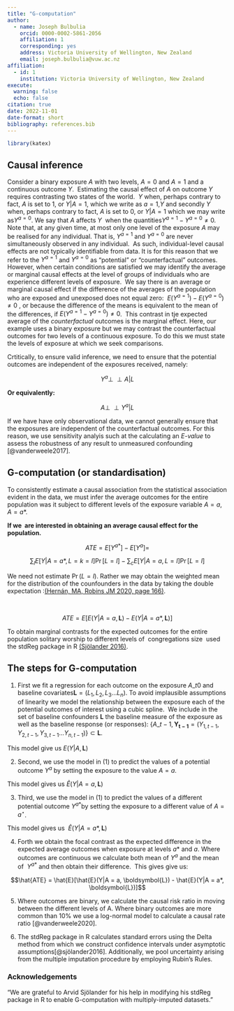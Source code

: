 ```yaml
---
title: "G-computation"
author: 
  - name: Joseph Bulbulia
    orcid: 0000-0002-5861-2056
    affiliation: 1
    corresponding: yes
    address: Victoria University of Wellington, New Zealand
    email: joseph.bulbulia@vuw.ac.nz
affiliation:
  - id: 1
    institution: Victoria University of Wellington, New Zealand
execute:
  warning: false
  echo: false
citation: true
date: 2022-11-01
date-format: short
bibliography: references.bib
---
```


```r
library(katex)
```

## Causal inference

Consider a binary exposure $A$ with two levels, $A = 0$ and $A=1$ and a continuous outcome $Y$.  Estimating the causal effect of $A$ on outcome $Y$ requires contrasting two states of the world.  $Y$ when, perhaps contrary to fact, $A$ is set to $1$, or $Y|A=1$, which we write as ${a=1}$,$Y$ and secondly $Y$ when, perhaps contrary to fact, $A$ is set to $0$, or $Y|A =1$ which we may write as$Y^{a=0}$. We say that $A$ affects $Y$  when the quantities$Y^{a=1} - Y^{a=0} \neq 0$.   Note that, at any given time, at most only one level of the exposure $A$ may be realised for any individual. That is, $Y^{a=1}$ and $Y^{a=0}$ are never simultaneously observed in any individual.  As such, individual-level causal effects are not typically identifiable from data. It is for this reason that we refer to the $Y^{a=1}$ and $Y^{a=0}$ as "potential" or "counterfactual" outcomes. However, when certain conditions are satisfied we may identify the average or marginal causal effects at the level of groups of individuals who are experience different levels of exposure.  We say there is an average or marginal causal effect if the difference of the averages of the population who are exposed and unexposed does not equal zero:  $E(Y^{a=1}) - E(Y^{a=0})\neq 0$ , or because the difference of the means is equivalent to the mean of the differences, if $E(Y^{a=1} - Y^{a=0})\neq 0$.  This contrast in tje expected average of the *counterfactual* outcomes is the marginal effect. Here, our example uses a binary exposure but we may contrast the counterfactual outcomes for two levels of a continuous exposure. To do this we must state the levels of exposure at which we seek comparisons. 

Crtitically, to ensure valid inference, we need to ensure that the potential outcomes are independent of the exposures received, namely: 

$$Y^a  \perp\!\!\!\perp A|L$$

**Or equivalently:**

$$A \perp\!\!\!\perp Y^a |L$$

If we have have only observational data, we cannot generally ensure that the exposures are independent of the counterfactual outcomes. For this reason, we use sensitivity analyis such at the calculating an *E-value* to assess the robustness of any result to unmeasured confounding [@vanderweele2017].

## G-computation (or standardisation)

To consistently estimate a causal association from the statistical association evident in the data, we must infer the average outcomes for the entire population was it subject to different levels of the exposure variable $A = a, A=a*$. 

**If we  are interested in obtaining an average causal effect for the population.**

$$ATE = E[Y^{a*}] - E[Y^a] = $$

$$\sum_l E[Y|A=a*, L=k=l]\Pr[L=l] - \sum_c E[Y|A=a, L=l]\Pr[L=l]$$

We need not estimate $\Pr(L = l)$. Rather we may obtain the weighted mean for the distribution of the counfounders in the data by taking the double expectation :[(Hernán, MA, Robins JM 2020, page 166)](https://paperpile.com/c/9vawcQ/uD7I/?locator=166).

\

$$ATE = E[E(Y|A = a, \boldsymbol{L}) - E(Y|A = a*, \boldsymbol{L})]$$

To obtain marginal contrasts for the expected outcomes for the entire population solitary worship to different levels of  congregations size  used the stdReg package in R [(Sjölander 2016)](https://paperpile.com/c/9vawcQ/8bgN). 

## The steps for G-computation

1.  First we fit a regression for each outcome on the exposure $A\_{t0}$ and baseline covariates$\boldsymbol{L} = (L_1, L_2,L_3 \dots L_n)$. To avoid implausible assumptions of linearity we model the relationship between the exposure each of the potential outcomes of interest using a cubic spline.  We include in the set of baseline confounders $\boldsymbol{L}$ the baseline measure of the exposure as well as the baseline response (or responses): $\{A\_{t-1}, \boldsymbol{Y_{t-1}} = (Y_{1, t-1}, Y_{2, t-1}, Y_{3, t-1}\dots Y_{n, t-1})\} \subset \boldsymbol{L}$.  

This model give us $E(Y|A, \boldsymbol{L})$

2.  Second, we use the model in (1) to predict the values of a potential outcome $Y^{a}$ by setting the exposure to the value $A = a$.

This model gives us $\hat{E}(Y|A = a, \boldsymbol{L})$

3.  Third, we use the model in (1) to predict the values of a different potential outcome $Y^{a*}$by setting the exposure to a different value of $A =a^{\star}$.

This model gives us  $\hat{E}(Y|A = a*,\boldsymbol{L})$

4.  Forth we obtain the focal contrast as the expected difference in the expected average outcomes when exposure at levels $a*$ and $a$. Where outcomes are continuous we calculate both mean of $Y^a$ and the mean of  $Y^{a*}$ and then obtain their difference.  This gives give us: 

$$\hat{ATE} = \hat{E}[\hat{E}(Y|A = a, \boldsymbol{L}) - \hat{E}(Y|A = a*, \boldsymbol{L})]$$

5.  Where outcomes are binary, we calculate the causal risk ratio in moving between the different levels of A. Where binary outcomes are more common than 10% we use a log-normal model to calculate a causal rate ratio [@vanderweele2020]. 

6.  The stdReg package in R calculates standard errors using the Delta method from which we construct confidence intervals under asymptotic assumptions[@sjölander2016]. Additionally, we pool uncertainty arising from the multiple imputation procedure by employing Rubin's Rules. 

### Acknowledgements
"We are grateful to Arvid Sjölander for his help in modifying his stdReg package in R to enable G-computation with multiply-imputed datasets."
